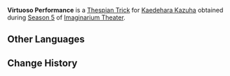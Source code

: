{{Thespian Trick Infobox
|title     = Virtuoso Performance
|image     = Virtuoso Performance Kaedehara Kazuha Preview.png
|name      = Virtuoso Performance
|character = Kaedehara Kazuha
|date      = 2024-11-01
|season    = 5
}}
'''Virtuoso Performance''' is a [[Thespian Trick]] for [[Kaedehara Kazuha]] obtained during [[Imaginarium Theater/Seasons/2024-11-01|Season 5]] of [[Imaginarium Theater]].

==Other Languages==
{{Other Languages
|en       = Virtuoso Performance
|zhs      = 巧奏音律
|zhs_rm   = 
|zht      = 巧奏音律
|zht_rm   = 
|zh_tl    = 
|ja       = 音律を奏でる
|ja_rm    = 
|ja_tl    = 
|ko       = 절묘한 연주
|ko_tl    = 
|es       = Actuación virtuosa
|es_tl    = Virtuoso Performance
|fr       = Performance de virtuose
|fr_tl    = Virtuoso Performance
|ru       = Виртуозное исполнение
|ru_tl    = 
|th       = บรรเลงเพลง
|th_rm    = 
|th_tl    = 
|vi       = Âm Luật Thanh Thoát
|vi_tl    = 
|de       = Virtuose Darbietung
|de_tl    = Virtuoso Performance
|id       = Penampilan Virtuoso
|id_tl    = 
|pt       = Apresentação Virtuosa
|pt_tl    = 
|tr       = Virtüöz Performansı
|tr_tl    = 
|it       = Esibizione virtuosa
|it_tl    = 
}}

==Change History==
{{Change History|5.1}}